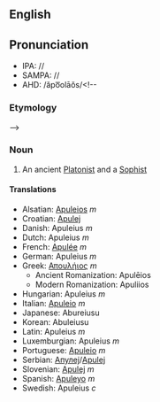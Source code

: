 {{Wikipedia}}{{Wikiquote}}
==English==
==Pronunciation==

*IPA: //
*SAMPA: //
*AHD: /ăpo͞olāŏs/<!--

=== Etymology ===-->

=== Noun ===
#An ancient [[Platonist]] and a [[Sophist]]

==== Translations ====
*Alsatian: [[Apuleios]] ''m''
*Croatian: [[Apulej]]
*Danish: Apuleius ''m''
*Dutch: Apuleius ''m''
*French: [[Apulée]] ''m''
*German: Apuleius ''m''
*Greek: [[Απουλήιος]] ''m''
**Ancient Romanization: Apulēios
**Modern Romanization: Apuliios
*Hungarian: Apuleius ''m''
*Italian: [[Apuleio]] ''m''
*Japanese: <!--[[]] (-->Abureiusu<!--)-->
*Korean: <!--[[]] (-->Abuleiusu<!--)-->
*Latin: Apuleius ''m''
*Luxemburgian: Apuleius ''m''
*Portuguese: [[Apuleio]] ''m''
*Serbian: [[Апулеј]]/[[Apulej]]
*Slovenian: [[Apulej]] ''m''
*Spanish: [[Apuleyo]] ''m''
*Swedish: Apuleius ''c''